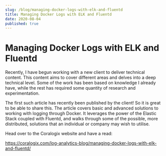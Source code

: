 ```yaml
---
slug: /blog/managing-docker-logs-with-elk-and-fluentd
title: Managing Docker Logs with ELK and Fluentd
date: 2020-08-04
published: true
---
```


# Managing Docker Logs with ELK and Fluentd
Recently, I have begun working with a new client to deliver technical content. This content aims to cover different areas and delves into a deep technical level. Some of the work has been based on knowledge I already have, while the rest has required some quantity of research and experimentation.


The first such article has recently been published by the client! So it is great to be able to share this. The article covers basic and advanced solutions to working with logging through Docker. It leverages the power of the Elastic Stack coupled with Fluentd, and walks through some of the possible, more distributed, solutions that an individual or company may wish to utilise.


Head over to the Coralogix website and have a read:


https://coralogix.com/log-analytics-blog/managing-docker-logs-with-elk-and-fluentd/